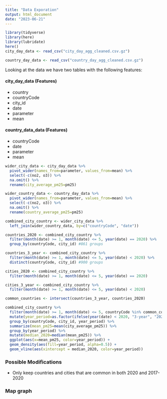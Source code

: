 ```yaml
---
title: "Data Exporation"
output: html_document
date: "2023-06-21"
---
```


```r

library(tidyverse)
library(here)
library(lubridate)
here()
city_day_data <- read_csv("city_day_agg_cleaned.csv.gz")

country_day_data <- read_csv("country_day_agg_cleaned.csv.gz")
```

Looking at the data we have two tables with the following features:

#### city_day_data (Features)

- country
- countryCode
- city_id
- date
- parameter
- mean

#### country_data_data (Features)

- countryCode
- date
- parameter
- mean

```r

wider_city_data <- city_day_data %>% 
  pivot_wider(names_from=parameter, values_from=mean) %>% 
  select(-c(no2, o3)) %>% 
  na.omit() %>% 
  rename(city_average_pm25=pm25)

wider_country_data <- country_day_data %>% 
  pivot_wider(names_from=parameter, values_from=mean) %>% 
  select(-c(no2, o3)) %>% 
  na.omit() %>% 
  rename(country_average_pm25=pm25)

combined_city_country <- wider_city_data %>% 
  left_join(wider_country_data, by=c("countryCode", "date"))

countries_2020 <- combined_city_country %>%  
  filter(month(date) >= 1, month(date) <= 5, year(date) == 2020) %>% 
  group_by(countryCode, city_id) #861 groups

countries_3_year <- combined_city_country %>%  
  filter(month(date) >= 1, month(date) <= 5, year(date) < 2020) %>% 
  distinct(countryCode, city_id) #900 groups

cities_2020 <- combined_city_country %>%  
  filter(month(date) >= 1, month(date) <= 5, year(date) == 2020)

cities_3_year <- combined_city_country %>%  
  filter(month(date) >= 1, month(date) <= 5, year(date) < 2020)

common_countries <- intersect(countries_3_year, countries_2020)

combined_city_country %>%  
  filter(month(date) >= 1, month(date) <= 5, countryCode %in% common_countries$countryCode) %>% 
  mutate(year_period=as.factor(ifelse(year(date) < 2020, "3-year", "2020"))) %>% 
  group_by(countryCode, city_id, year_period) %>% 
  summarize(mean_pm25=mean(city_average_pm25)) %>% 
  group_by(year_period) %>% 
  mutate(median_2020=median(mean_pm25)) %>% 
  ggplot(aes(x=mean_pm25, color=year_period)) + 
  geom_density(aes(fill=year_period, alpha=0.5)) +
  geom_vline(aes(xintercept = median_2020, color=year_period))

```
### Possible Modifications

- Only keep countries and cities that are common in both 2020 and 2017-2020

### Map graph


